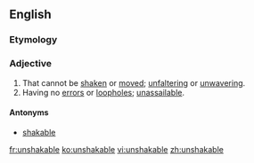 ==English==

===Etymology===
{{confix|un|shake|able}}

===Adjective===
{{en-adj}}

# That cannot be [[shaken]] or [[moved]]; [[unfaltering]] or [[unwavering]].
# Having no [[error]]s or [[loophole]]s; [[unassailable]].

====Antonyms====
* [[shakable]]

[[fr:unshakable]]
[[ko:unshakable]]
[[vi:unshakable]]
[[zh:unshakable]]